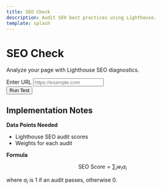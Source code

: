 ```yaml
---
title: SEO Check
description: Audit SEO best practices using Lighthouse.
template: splash
---
```


<div id="seo-root" class="container my-4">
  <div class="row justify-content-center">
    <div class="col-lg-8">
      <div class="text-center mb-4">
        <h1>SEO Check</h1>
        <p>Analyze your page with Lighthouse SEO diagnostics.</p>
      </div>
      <form id="seo-form" class="row gy-2 gx-3 align-items-end mb-3">
        <div class="col-md-8">
          <label for="seo-url" class="form-label">Enter URL</label>
          <input type="url" id="seo-url" name="url" placeholder="https://example.com" class="form-control" />
        </div>
        <div class="col-auto">
          <button type="submit" class="btn btn-primary mt-3">Run Test</button>
        </div>
      </form>
      <div id="seo-results"></div>
    </div>
  </div>
</div>

<script type="module" src="/js/seo-check.js" defer></script>

## Implementation Notes

**Data Points Needed**

- Lighthouse SEO audit scores
- Weights for each audit

**Formula**

$$
\text{SEO Score} = \sum_i w_i a_i
$$

where $a_i$ is 1 if an audit passes, otherwise 0.
